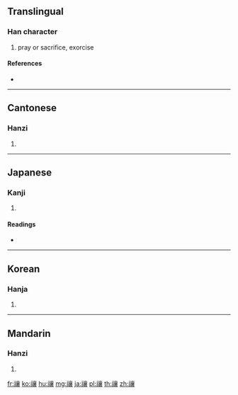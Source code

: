 {{character info/new}}
==Translingual==

===Han character===
{{Han char|rn=113|rad=示|as=17|sn=22|four=30232|canj=IFYRV}}

# pray or sacrifice, exorcise

====References====
* {{Han ref|kx=0847.290|dkj=24868|dj=1269.140|hdz=42412.020|uh=79B3|ud=31155|bh=C5A1|bd=50593}}

----

==Cantonese==

===Hanzi===
{{yue-hanzi|jyut=|y=yeung4}}

# {{defn|lang=yue|sort=示17}}

----

==Japanese==

===Kanji===
{{ja-kanji|grade=|rs=示17}}

# {{defn|lang=ja|sort=示17}}

====Readings====
* {{ja-readings|on=[[じょう]] (jō)|kun=[[はらう]] (harau)|nanori=}}

----

==Korean==

===Hanja===
{{ko-hanja|hangeul=양|eumhun=|rv=yang|mr=yang|y=yang}}

# {{defn|lang=ko|sort=示17}}

----

==Mandarin==

===Hanzi===
{{cmn-hanzi|pin=[[ráng]] ([[rang2]])|wg=jang<sup>2</sup>}}

# {{defn|lang=cmn|sort=示17}}

[[fr:禳]]
[[ko:禳]]
[[hu:禳]]
[[mg:禳]]
[[ja:禳]]
[[pl:禳]]
[[th:禳]]
[[zh:禳]]